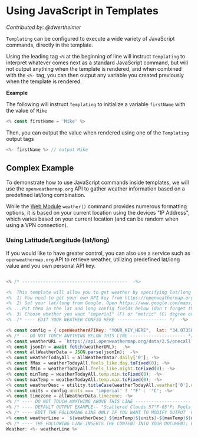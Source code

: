 
# Using JavaScript in Templates
*Contributed by: @dwertheimer*

`Templating` can be configured to execute a wide variety of JavaScript commands, directly in the template.

Using the leading tag `<%` at the beginning of line will instruct `Templating` to interpret whatever comes next as a standard JavaScript command, but will not output anything when the template is rendered, and when combined with the `<%-` tag, you can then output any variable you created previously when the template is rendered.

**Example**

The following will instruct `Templating` to initialize a variable `firstName` with the value of `Mike`

```javascript
<% const firstName = 'Mike' %>
```

Then, you can output the value when rendered using one of the `Templating` output tags

```javascript
<%- firstName %> // output Mike
```


## Complex Example

To demonstrate how to use JavaScript commands inside templates, we will use the `openweathermap.org` API to gather weather information based on a predefined lat/long combination.

While the [Web Module](/docs/templating-modules/web-module) `weather()` command provides numerous formatting options, it is based on your current location using the devices "IP Address", which varies based on your current location (and can be random when using a VPN connection).

### Using Latitude/Longitude (lat/long)

If you would like to have greater control, you can also use a service such as `openweathermap.org` API to retrieve weather, utilizing predefined lat/long value and you own personal API key.

```javascript

<% /* ----------------------------------------  -%>

<%  This template will allow you to get weather by specifying lat/long using openweathermap.org  -%>
<%  1) You need to get your own API key from https://openweathermap.org/  and put it in the openWeatherAPIKey config field below -%>
<%  2) Get your lat/long from Google. Open https://www.google.com/maps, search for your address. Right-click the place or area on the map. This will open a pop-up window. You can find your latitude and longitude in decimal format at the top. -%>
<% ...Put them in the lat and long config fields below (don't forget the minuses if your lat/long have them) -%>
<%  3) Choose whether you want "imperial" (F) or "metric" (C) degree output and put in units config below -%>
<%  /* ---- EDIT YOUR WEATHER CONFIG HERE ------------------- */  -%>

<% const config = { openWeatherAPIKey: "YOUR_KEY_HERE",  lat: "34.0735807",long: "-118.4633328", units: "imperial"} -%>
<% /* -- DO NOT TOUCH ANYTHING BELOW THIS LINE --------------------- */ -%>
<% const weatherURL = `https://api.openweathermap.org/data/2.5/onecall?lat=${config.lat}&lon=${config.long}&exclude=current,hourly,minutely&units=${config.units}&appid=${config.openWeatherAPIKey}`  -%>
<% const jsonIn = await fetch(weatherURL);  -%>
<% const allWeatherData = JSON.parse(jsonIn);  -%>
<% const weatherTodayAll = allWeatherData?.daily['0']; -%>
<% const fMax = weatherTodayAll.feels_like.day.toFixed(0); -%>
<% const fMin = weatherTodayAll.feels_like.night.toFixed(0); -%>
<% const minTemp = weatherTodayAll.temp.min.toFixed(0); -%>
<% const maxTemp = weatherTodayAll.temp.max.toFixed(0); -%>
<% const weatherDesc = utility.titleCase(weatherTodayAll.weather['0'].description ?? '') -%>
<% const units = config.units === 'imperial' ? '°F' : '°C'; -%>
<% const timezone = allWeatherData.timezone; -%>
<% /* ---- DO NOT TOUCH ANYTHING ABOVE THIS LINE --------------------- */ -%>
<% /* ---- DEFAULT OUTPUT EXAMPLE-- "Scattered Clouds 57°F-65°F; Feels like: 56°F-62°F" */ -%>
<% /* ---- EDIT THE FOLLOWING LINE ONLY IF YOU WANT TO MODIFY OUTPUT  FORMAT ----- */ -%>
<% const weatherLine = `${weatherDesc} ${minTemp}${units}-${maxTemp}${units}; Feels like: ${fMin}${units}-${fMax}${units}` -%>
<% /* ---- THE FOLLOWING LINE INSERTS THE CONTENT INTO YOUR DOCUMENT; EDIT AS YOU SEE FIT ------ */ -%>
Weather: <%- weatherLine %>
```

